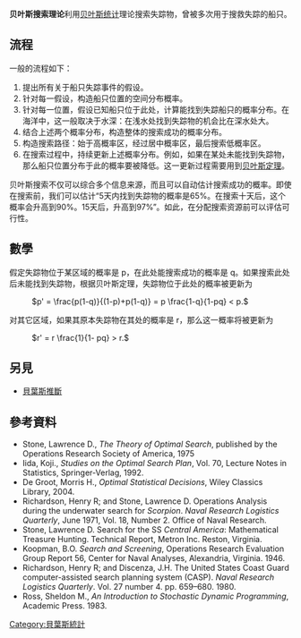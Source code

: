 '''贝叶斯搜索理论'''利用[[贝叶斯统计|贝叶斯统计]]理论搜索失踪物，曾被多次用于搜救失踪的船只。

==流程==
一般的流程如下：

# 提出所有关于船只失踪事件的假设。
# 针对每一假设，构造船只位置的空间分布概率。
# 针对每一位置，假设已知船只位于此处，计算能找到失踪船只的概率分布。在海洋中，这一般取决于水深：在浅水处找到失踪物的机会比在深水处大。
# 结合上述两个概率分布，构造整体的搜索成功的概率分布。
# 构造搜索路径：始于高概率区，经过居中概率区，最后搜索低概率区。
# 在搜索过程中，持续更新上述概率分布。例如，如果在某处未能找到失踪物，那么船只位置分布于此的概率要被降低。这一更新过程需要用到[[贝叶斯定理|贝叶斯定理]]。

贝叶斯搜索不仅可以综合多个信息来源，而且可以自动估计搜索成功的概率。即使在搜索前，我们可以估计“5天内找到失踪物的概率是65%。在搜索十天后，这个概率会升高到90%。15天后，升高到97%”。如此，在分配搜索资源前可以评估可行性。

==數學==

假定失踪物位于某区域的概率是 p，在此处能搜索成功的概率是 q。如果搜索此处后未能找到失踪物，根据贝叶斯定理，失踪物位于此处的概率被更新为
: <math>  p' = \frac{p(1-q)}{(1-p)+p(1-q)} = p \frac{1-q}{1-pq} < p.</math>
对其它区域，如果其原本失踪物在其处的概率是 r，那么这一概率将被更新为
: <math> r' = r \frac{1}{1- pq} > r. </math>

==另見==
*[[貝葉斯推斷|貝葉斯推斷]]

==參考資料==
* Stone, Lawrence D., ''The Theory of Optimal Search'', published by the Operations Research Society of America, 1975
* Iida, Koji., '' Studies on the Optimal Search Plan'', Vol. 70, Lecture Notes in Statistics, Springer-Verlag, 1992.
* De Groot, Morris H., ''Optimal Statistical Decisions'', Wiley Classics Library, 2004.
* Richardson, Henry R; and Stone, Lawrence D. Operations Analysis during the underwater search for ''Scorpion''. ''Naval Research Logistics Quarterly'', June 1971, Vol. 18, Number 2. Office of Naval Research.
* Stone, Lawrence D. Search for the SS ''Central America'': Mathematical Treasure Hunting. Technical Report, Metron Inc. Reston, Virginia.
* Koopman, B.O. ''Search and Screening'', Operations Research Evaluation Group Report 56, Center for Naval Analyses, Alexandria, Virginia. 1946.
* Richardson, Henry R; and Discenza, J.H. The United States Coast Guard computer-assisted search planning system (CASP). ''Naval Research Logistics Quarterly''. Vol. 27 number 4. pp. 659–680. 1980.
* Ross, Sheldon M., ''An Introduction to Stochastic Dynamic Programming'', Academic Press. 1983.

[[Category:貝葉斯統計|Category:貝葉斯統計]]